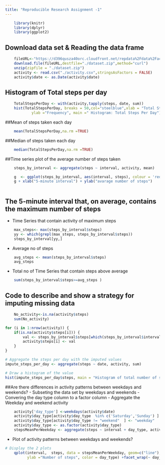 ```yaml
---
title: "Reproducible Research Assignment -1"
---
```


```r
    library(knitr)
    library(dplyr)
    library(ggplot2)
```
## Download data set & Reading the data frame

```r
    fileURL<-"https://d396qusza40orc.cloudfront.net/repdata%2Fdata%2Factivity.zip"
    download.file(fileURL,destfile="./dataset.zip",method="curl")
    unzip(zipfile = "./dataset.zip")
    activity <- read.csv("./activity.csv",stringsAsFactors = FALSE)
    activity$date <- as.Date(activity$date)
```

## Histogram of Total steps per day

```r

    TotalStepsPerDay <- with(activity,tapply(steps, date, sum))
    hist(TotalStepsPerDay, breaks = 50,col="steelblue",xlab = "Total Steps per Day",
            ylab ="Frequency", main =" Histogram: Total Steps Per Day")
```

##Mean of steps taken each day

```r
    mean(TotalStepsPerDay,na.rm =TRUE)
```

##Median of steps taken each day
```r
    median(TotalStepsPerDay,na.rm =TRUE)
```

##Time series plot of the average number of steps taken
```r

    steps_by_interval <- aggregate(steps ~ interval, activity, mean)

    g  <- ggplot(steps_by_interval, aes(interval, steps), colour = 'red') + geom_line()  
    g + xlab("5-minute interval") + ylab("avarage number of steps")
   
```

## The 5-minute interval that, on average, contains the maximum number of steps
 - Time Series that contain activity of maximum steps 
```r
    max_steps<- max(steps_by_interval$steps)
    yy <- which(grepl(max_steps, steps_by_interval$steps))
    steps_by_interval[yy,]
```

 - Average no of steps  
```r
    avg_steps <- mean(steps_by_interval$steps)
    avg_steps
```
- Total no of Time Series that contain steps above average
```r
    sum(steps_by_interval$steps>=avg_steps )
```


## Code to describe and show a strategy for imputing missing data

```r
    No_activity<-is.na(activity$steps)
    sum(No_activity)
```


```r

for (i in 1:nrow(activity)) {
    if(is.na(activity$steps[i])) {
        val <- steps_by_interval$steps[which(steps_by_interval$interval == activity$interval[i])]
        activity$steps[i] <- val 
    }
}

# Aggregate the steps per day with the imputed values
impute_steps_per_day <- aggregate(steps ~ date, activity, sum)

# Draw a histogram of the value 
hist(impute_steps_per_day$steps, main = "Histogram of total number of steps per day (Imputed)", xlab = "Steps per day")
```

##Are there differences in activity patterns between weekdays and weekends?
- Subseting the data set by weekdays and weekends
- Convering the day type column to a factor column
- Aggregate the Weekday and weekend activity 

```r
    activity['day_type'] <-weekdays(activity$date)
    activity$day_type[activity$day_type  %in% c('Saturday','Sunday') ] <- "weekend"
    activity$day_type[activity$day_type != "weekend"  ] <- "weekday" 
    activity$day_type <- as.factor(activity$day_type)
    stepsMeanPerWeekday <- aggregate(steps ~ interval + day_type, activity, mean)
```
- Plot of activity patterns between weekdays and weekends?

```r
# Display the 2 plots
    qplot(interval,  steps, data = stepsMeanPerWeekday, geom=c("line"), xlab = "Interval", 
          ylab ="Number of steps", color = day_type) +facet_wrap(~ day_type, ncol = 1)
```

    
